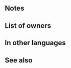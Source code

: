 {{Weapon Infobox
|tagid=SID_サンクチュアリ
|intID=3343
|image=wep_rd050
|exclusive=0
|weaponType=Colorless Staff
|cost=200
|might=8
|range=2
|effect=Grants Def/Res+2 and "inflicts Special cooldown charge -1 on foe per attack" to allies within 2 spaces of unit during combat. (Only highest value applied. Does not stack.)
|statModifiers=0,8,0,0,0
|required=Assault
|next=Respite+
|promotionRarity=5
|promotionTier=2
|properties=random_owner
}}
==Notes==
{{Temporary buffs}}
{{CooldownChargeMinus}}
{{AlliesCombatEffect}}
==List of owners==
{{Skill Hero List}}
==In other languages==
{{OtherLanguages
|japanese=サンクチュアリ
|german=Geborgenheit
|spanishEU=Resguardo
|spanishLA=Resguardo
|french=Refuge
|italian=Requie
|chineseTW=聖域
|portuguese=Alívio
}}
==See also==
{{See also skills|cond=(Description LIKE '%grants Def/Res+%allies within _ spaces during combat%' OR Description LIKE '%allies%grants Def/Res+2%during combat%' OR Description LIKE '%special cooldown charge -1%allies within _ spaces%') AND Exclusive='1'}}
{{Weapons Navbox}}